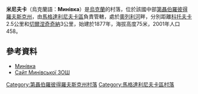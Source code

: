 {{coord|49|8|17|N|34|52|4|E|scale:30000_region:UA|display=title}}

'''米尼夫卡'''（烏克蘭語：'''Минівка'''）是[[烏克蘭|烏克蘭]]的村落，位於該國中部[[第聶伯羅彼得羅夫斯克州|第聶伯羅彼得羅夫斯克州]]，由[[馬格達利尼夫卡區|馬格達利尼夫卡區]]負責管轄，處於[[奧列利河|奧列利河]]畔，分別距離[[科托夫卡_(馬格達利尼夫卡區)|科托夫卡]]2.5公里和[[切爾涅奇奇納_(馬格達利尼夫卡區)|切爾涅奇奇納]]3公里，始建於1877年，海拔高度75米，2001年人口458。

==參考資料==
* [http://gska2.rada.gov.ua/pls/z7502/A005?rdat1=06.12.2007&rf7571=5620 Минівка]{{dead link|date=2018年4月 |bot=InternetArchiveBot |fix-attempted=yes }}
* [http://minovka.mag-osvita.dp.ua/index.php Сайт Минівської ЗОШ]{{Dead link|date=2019年12月 |bot=InternetArchiveBot |fix-attempted=yes }}

{{DEFAULTSORT:Минівка}}
[[Category:第聶伯羅彼得羅夫斯克州村落|Category:第聶伯羅彼得羅夫斯克州村落]]
[[Category:馬格達利尼夫卡區村落|Category:馬格達利尼夫卡區村落]]


{{Dnipropetrovsk-geo-stub}}